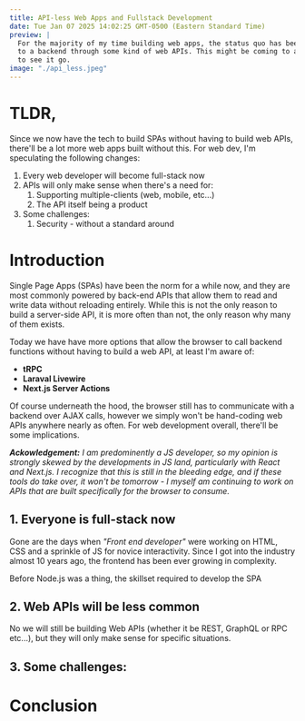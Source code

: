 ```yaml
---
title: API-less Web Apps and Fullstack Development
date: Tue Jan 07 2025 14:02:25 GMT-0500 (Eastern Standard Time)
preview: |
  For the majority of my time building web apps, the status quo has been a frontend talking 
  to a backend through some kind of web APIs. This might be coming to an end, and I'm happy
  to see it go.
image: "./api_less.jpeg"
---
```



# TLDR,
Since we now have the tech to build SPAs without having to build web APIs, there'll be a lot
more web apps built without this. For web dev, I'm speculating the following changes:

1. Every web developer will become full-stack now
1. APIs will only make sense when there's a need for:
    1. Supporting multiple-clients (web, mobile, etc...)
    1. The API itself being a product
1. Some challenges:
    1. Security - without a standard around 

# Introduction
Single Page Apps (SPAs) have been the norm for a while now, and they are most commonly powered
by back-end APIs that allow them to read and write data without reloading entirely. While this
is not the only reason to build a server-side API, it is more often than not, the only reason 
why many of them exists.

Today we have have more options that allow the browser to call backend functions without having
to build a web API, at least I'm aware of:
  - **tRPC**
  - **Laraval Livewire**
  - **Next.js Server Actions**

Of course underneath the hood, the browser still has to communicate with a backend over AJAX calls,
however we simply won't be hand-coding web APIs anywhere nearly as often. For web development
overall, there'll be some implications.

***Ackowledgement:** I am predominently a JS developer, so my opinion is strongly skewed by the
developments in JS land, particularly with React and Next.js. I recognize that this is still in
the bleeding edge, and if these tools do take over, it won't be tomorrow - I myself am continuing
to work on APIs that are built specifically for the browser to consume.*

## 1. Everyone is full-stack now
Gone are the days when *"Front end developer"* were working on HTML, CSS and a sprinkle of JS for
novice interactivity. Since I got into the industry almost 10 years ago, the frontend has been 
ever growing in complexity.

Before Node.js was a thing, the skillset required to develop the SPA 

## 2. Web APIs will be less common
No we will still be building Web APIs (whether it be REST, GraphQL or RPC etc...), but they will
only make sense for specific situations.

## 3. Some challenges:

# Conclusion
